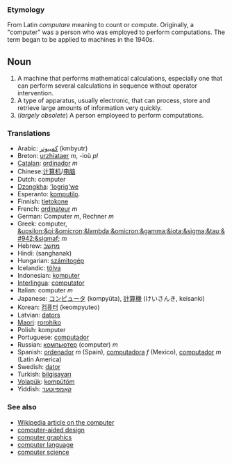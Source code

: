 === Etymology ===
From Latin ''computare'' meaning to count or compute.  Originally, a "computer" was a person who was employed to perform computations.  The term began to be applied to machines in the 1940s.

==Noun==
#A machine that performs mathematical calculations, especially one that can perform several calculations in sequence without operator intervention.
#A type of apparatus, usually electronic, that can process, store and retrieve large amounts of information very quickly.
#(''largely obsolete'') A person employeed to perform computations.

===Translations===
*Arabic: [[كمبيوتر]] (kmbyutr)
*Breton: [[urzhiataer]] ''m'', -ioù ''pl''
*[[Catalan]]: [[ordinador]] ''m''
*Chinese:[[计算机]]/[[电脑]]
*Dutch: computer
*[[Dzongkha]]: [['logrig'we]]
*Esperanto: [[komputilo]].
*Finnish: [[tietokone]]
*French: [[ordinateur]] ''m''
*German: Computer ''m'', Rechner ''m''
*Greek: computer, [[&upsilon;&pi;&omicron;&lambda;&omicron;&gamma;&iota;&sigma;&tau;&#942;&sigmaf;]] ''m''
*Hebrew: [[מחשב]]
*Hindi: (sanghanak)
*Hungarian: [[számitogép]]
*Icelandic: [[tölva]]
*Indonesian: [[komputer]]
*[[Interlingua]]: [[computator]]
*Italian: computer ''m''
*Japanese: [[コンピュータ]] (kompyūta), [[計算機]] (けいさんき, keisanki)
*Korean: [[컴퓨터]] (keompyuteo)
*Latvian: [[dators]]
*[[Maori]]: [[rorohiko]]
*Polish: komputer
*Portuguese: [[computador]]
*Russian: [[компьютер]] (computer) ''m''
*Spanish: [[ordenador]] ''m'' (Spain), [[computadora]] ''f'' (Mexico), [[computador]] ''m'' (Latin America)
*Swedish: [[dator]]
*Turkish: [[bilgisayarı]]
*[[Volapük]]: [[kompütöm]]
*Yiddish: [[קאָמפּיוטער]]

=== See also ===
*[[w:computer|Wikipedia article on the computer]]
*[[computer-aided design]]
*[[computer graphics]]
*[[computer language]]
*[[computer science]]